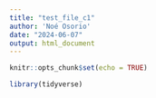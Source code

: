 ```yaml
---
title: "test_file_c1"
author: 'Noé Osorio'
date: "2024-06-07"
output: html_document
---
```


```r
knitr::opts_chunk$set(echo = TRUE)
```


```r
library(tidyverse)

```

